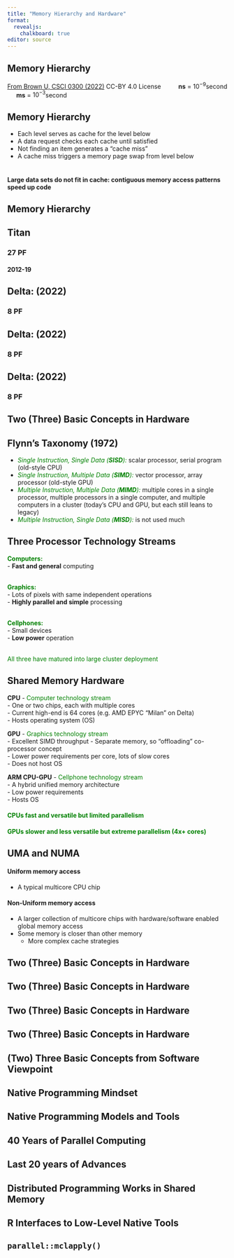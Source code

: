 ```yaml
---
title: "Memory Hierarchy and Hardware"
format: 
  revealjs:
    chalkboard: true
editor: source
---
```

## Memory Hierarchy {background-image="/pics/ParallelHardware/MemHierarchy.png" background-size="80%" background-position="center"}

::: footer
[From Brown U, CSCI 0300 (2022)](https://cs.brown.edu/courses/csci0300/2022/assign/labs/lab4.html) CC-BY 4.0 License $\qquad$ **ns** = $10^{-9}$second $\quad$ **ms** = $10^{-3}$second
:::

## Memory Hierarchy {background-image="/pics/ParallelHardware/MemHierarchy.png" background-size="80%" background-position="center" background-opacity=0.2}

- Each level serves as cache for the level below  
- A data request checks each cache until satisfied
- Not finding an item generates a "cache miss"  
- A cache miss triggers a memory page swap from level below  
<br>

#### Large data sets do not fit in cache: contiguous memory access patterns speed up code

## Memory Hierarchy {background-image="/pics/ParallelHardware/MemHierarchy.png" background-size="80%" background-position="center" background-opacity=0.2}

## Titan{background-image="/pics/ParallelHardware/Titan.png" background-size="60%" background-position="bottom"}
### 27 PF
#### 2012-19

## Delta: (2022){background-image="/pics/ParallelHardware/delta_front_1.png" background-size="80%" background-position="center"}
### 8 PF

## Delta: (2022){background-image="/pics/ParallelHardware/ncsa-delta-back.jpg" background-size="80%" background-position="center"}
### 8 PF

## Delta: (2022){background-image="/pics/ParallelHardware/delta-row.jpg" background-size="70%" background-position="center"}
### 8 PF

## Two (Three) Basic Concepts in Hardware {background-image="/pics/ParallelHardware/ParallelHardware1.png" background-size="80%" background-position="center"}

## Flynn's Taxonomy (1972) 

-   [*Single Instruction, Single Data (**SISD**):*]{style="color:green;"} scalar processor, serial program (old-style CPU)
-   [*Single Instruction, Multiple Data (**SIMD**):*]{style="color:green;"} vector processor, array processor (old-style GPU)
-   [*Multiple Instruction, Multiple Data (**MIMD**):*]{style="color:green;"} multiple cores in a single processor, multiple processors in a single computer, and multiple computers in a cluster (today's CPU and GPU, but each still leans to legacy)
-   [*Multiple Instruction, Single Data (**MISD**):*]{style="color:green;"} is not used much

## Three Processor Technology Streams {.smaller}

[**Computers:**]{style="color:green;"}  
- **Fast and general** computing  
<br>
  
[**Graphics:**]{style="color:green;"}  
- Lots of pixels with same independent operations  
- **Highly parallel and simple** processing  
<br>

[**Cellphones:**]{style="color:green;"}  
- Small devices  
- **Low power** operation  
<br>

[All three have matured into large cluster deployment]{style="color:green;"}

## Shared Memory Hardware {.smaller}

**CPU** - [Computer technology stream]{style="color:green;"}  
- One or two chips, each with multiple cores  
- Current high-end is 64 cores (e.g. AMD EPYC "Milan" on Delta)  
- Hosts operating system (OS)  

**GPU** - [Graphics technology stream]{style="color:green;"}  
- Excellent SIMD throughput 
- Separate memory, so "offloading" co-processor concept  
- Lower power requirements per core, lots of slow cores  
- Does not host OS  

**ARM CPU-GPU** - [Cellphone technology stream]{style="color:green;"}     
- A hybrid unified memory architecture  
- Low power requirements  
- Hosts OS  


#### [CPUs fast and versatile but limited parallelism]{style="color:green;"}  
#### [GPUs slower and less versatile but extreme parallelism (4x+ cores)]{style="color:green;"}  

## UMA and NUMA

#### Uniform memory access

- A typical multicore CPU chip

#### Non-Uniform memory access

- A larger collection of multicore chips with hardware/software enabled global memory access
- Some memory is closer than other memory
  - More complex cache strategies

## Two (Three) Basic Concepts in Hardware {background-image="/pics/ParallelHardware/ParallelHardware1.png" background-size="80%" background-position="center"}

## Two (Three) Basic Concepts in Hardware {background-image="/pics/ParallelHardware/ParallelHardware2.png" background-size="80%" background-position="center"}

## Two (Three) Basic Concepts in Hardware {background-image="/pics/ParallelHardware/ParallelHardware3.png" background-size="80%" background-position="center"}

##  {background-image="/pics/ParallelHardware/ParallelHardware4.png" background-size="80%" background-position="center"}

##  {background-image="/pics/ParallelHardware/ParallelHardware5.png" background-size="80%" background-position="center"}

##  {background-image="/pics/ParallelHardware/ParallelHardware6.png" background-size="80%" background-position="center"}

##  {background-image="/pics/ParallelHardware/ParallelHardware7.png" background-size="80%" background-position="center"}

##  {background-image="/pics/ParallelHardware/ParallelHardware8.png" background-size="80%" background-position="center"}

## Two (Three) Basic Concepts in Hardware {background-image="/pics/ParallelSoftware/ParallelSoftware1.png" background-size="80%" background-position="center"}

## (Two) Three Basic Concepts from Software Viewpoint {background-image="/pics/ParallelSoftware/ParallelSoftware2.png" background-size="80%" background-position="center"}

## Native Programming Mindset {background-image="/pics/ParallelSoftware/ParallelSoftware3.png" background-size="80%" background-position="center"}

## Native Programming Models and Tools {background-image="/pics/ParallelSoftware/ParallelSoftware4.png" background-size="80%" background-position="center"}

## 40 Years of Parallel Computing {background-image="/pics/ParallelSoftware/ParallelSoftware5.png" background-size="80%" background-position="center"}

## Last 20 years of Advances {background-image="/pics/ParallelSoftware/ParallelSoftware6.png" background-size="80%" background-position="center"}

## Distributed Programming Works in Shared Memory {background-image="/pics/ParallelSoftware/ParallelSoftware7.png" background-size="80%" background-position="center"}

## R Interfaces to Low-Level Native Tools {background-image="/pics/ParallelSoftware/ParallelSoftware8.png" background-size="80%" background-position="center"}

## `parallel::mclapply()` {background-image="/pics/ParallelSoftware/ParallelSoftware9.png" background-size="80%" background-position="center"}

<!--
## Parallel Programming Models {.smaller}

### Shared Memory Parallel  
-   **Unix fork:** fork a process and let the OS manage it  ([parallel pkg]{style="color:green;"})  
-   **Multithreading:** explicitly program parallel sections ([libraries]{style="color:green;"})  
-   **OpenMP:** give explicit hints to a compiler to make it parallel ([libraries]{style="color:green;"})

### Distributed Memory Parallel  
-   **Manager-workers:** most common in simple cases    
-   **Single program, multiple data (SPMD):** common on clusters ([pbdMPI pkg]{style="color:green;"}) 
-   **MapReduce:** common in customer processing, continuous services ([sparklyr pkg]{style="color:green;"})  
-   **Dataflow:** dependency graph directed, can involve all of the above <br><br>

#### [Largest codes use combination of SPMD, Dataflow, and Multithreading or OpenMP]{style="color:green;"}
#### [Unix fork more common in scripting languages like R and Python]{style="color:green;"}
-->
